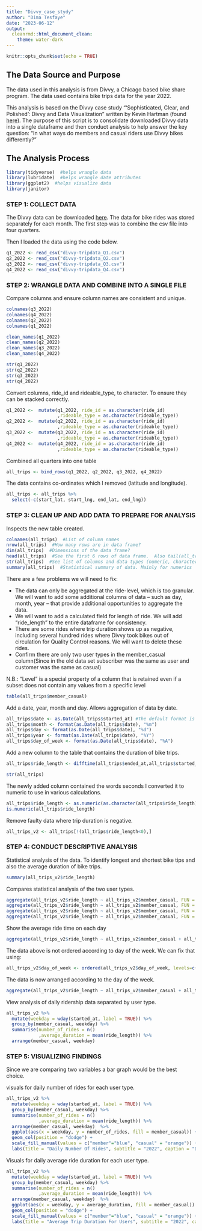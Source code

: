 ```yaml
---
title: "Divvy_case_stydy"
author: "Dima Tesfaye"
date: "2023-06-12"
output:
  cleanrmd::html_document_clean:
    theme: water-dark
---
```


```r
knitr::opts_chunk$set(echo = TRUE)
```

## The Data Source and Purpose

The data used in this analysis is from Divvy, a Chicago based bike share program. The data used contains bike trips data for the year 2022.

This analysis is based on the Divvy case study "'Sophisticated, Clear, and Polished': Divvy and Data Visualization" written by Kevin Hartman (found [here](https://artscience.blog/home/divvy-dataviz-case-study)). The purpose of this script is to consolidate downloaded Divvy data into a single dataframe and then conduct analysis to help answer the key question: "In what ways do members and casual riders use Divvy bikes differently?"

## The Analysis Process

```r

library(tidyverse)  #helps wrangle data
library(lubridate)  #helps wrangle date attributes
library(ggplot2)  #helps visualize data
library(janitor)
```


### STEP 1: COLLECT DATA

The Divvy data can be downloaded [here](https://divvy-tripdata.s3.amazonaws.com/index.html).
The data for bike rides was stored separately for each month. The first step was to combine the csv file into four quarters.

Then I loaded the data using the code below.

```r

q1_2022 <- read_csv("divvy-tripdata_Q1.csv")
q2_2022 <- read_csv("divvy-tripdata_Q2.csv")
q3_2022 <- read_csv("divvy-tripdata_Q3.csv")
q4_2022 <- read_csv("divvy-tripdata_Q4.csv")
```


### STEP 2: WRANGLE DATA AND COMBINE INTO A SINGLE FILE

Compare columns and ensure column names are consistent and unique.

```r

colnames(q3_2022)
colnames(q4_2022)
colnames(q2_2022)
colnames(q1_2022)
```


```r

clean_names(q1_2022)
clean_names(q2_2022)
clean_names(q3_2022)
clean_names(q4_2022)
```


```r

str(q1_2022)
str(q2_2022)
str(q3_2022)
str(q4_2022)
```


Convert columns, ride_id and rideable_type, to character. To ensure they can be stacked correctly.

```r

q1_2022 <-  mutate(q1_2022, ride_id = as.character(ride_id)
                   ,rideable_type = as.character(rideable_type))
q2_2022 <-  mutate(q2_2022, ride_id = as.character(ride_id)
                   ,rideable_type = as.character(rideable_type))
q3_2022 <-  mutate(q3_2022, ride_id = as.character(ride_id)
                   ,rideable_type = as.character(rideable_type))
q4_2022 <-  mutate(q4_2022, ride_id = as.character(ride_id)
                   ,rideable_type = as.character(rideable_type))
```


Combined all quarters into one table

```r

all_trips <- bind_rows(q1_2022, q2_2022, q3_2022, q4_2022)
```


The data contains co-ordinates which I removed (latitude and longitude).

```r

all_trips <- all_trips %>%  
  select(-c(start_lat, start_lng, end_lat, end_lng))
```


### STEP 3: CLEAN UP AND ADD DATA TO PREPARE FOR ANALYSIS

Inspects the new table created.

```r

colnames(all_trips)  #List of column names
nrow(all_trips)  #How many rows are in data frame?
dim(all_trips)  #Dimensions of the data frame?
head(all_trips)  #See the first 6 rows of data frame.  Also tail(all_trips)
str(all_trips)  #See list of columns and data types (numeric, character, etc)
summary(all_trips)  #Statistical summary of data. Mainly for numerics
```


There are a few problems we will need to fix:

 * The data can only be aggregated at the ride-level, which is too granular. We will want to add some additional columns of data -- such as day, month, year -- that provide additional opportunities to aggregate the data.
 * We will want to add a calculated field for length of ride. We will add "ride_length" to the entire dataframe for consistency.
 * There are some rides where trip duration shows up as negative, including several hundred rides where Divvy took bikes out of circulation for Quality Control reasons. We will want to delete these rides.
 * Confirm there are only two user types in the member_casual column(Since in the old data set subscriber was the same as user and customer was the same as casual)

N.B.: "Level" is a special property of a column that is retained even if a subset does not contain any values from a specific level

```r

table(all_trips$member_casual)
```


Add a date, year, month and day. Allows aggregation of data by date.

```r

all_trips$date <- as.Date(all_trips$started_at) #The default format is yyyy-mm-dd
all_trips$month <- format(as.Date(all_trips$date), "%m")
all_trips$day <- format(as.Date(all_trips$date), "%d")
all_trips$year <- format(as.Date(all_trips$date), "%Y")
all_trips$day_of_week <- format(as.Date(all_trips$date), "%A")
```


Add a new column to the table that contains the duration of bike trips.

```r

all_trips$ride_length <- difftime(all_trips$ended_at,all_trips$started_at)
```

```r

str(all_trips)
```


The newly added column contained the words seconds I converted it to numeric to use in various calculations.

```r

all_trips$ride_length <- as.numeric(as.character(all_trips$ride_length))
is.numeric(all_trips$ride_length)
```


Remove faulty data where trip duration is negative.

```r
all_trips_v2 <- all_trips[!(all_trips$ride_length<0),]
```

### STEP 4: CONDUCT DESCRIPTIVE ANALYSIS

Statistical analysis of the data. To identify longest and shortest bike tips and also the average duration of bike trips.

```r

summary(all_trips_v2$ride_length)
```


Compares statistical analysis of the two user types.

```r
aggregate(all_trips_v2$ride_length ~ all_trips_v2$member_casual, FUN = mean)
aggregate(all_trips_v2$ride_length ~ all_trips_v2$member_casual, FUN = median)
aggregate(all_trips_v2$ride_length ~ all_trips_v2$member_casual, FUN = max)
aggregate(all_trips_v2$ride_length ~ all_trips_v2$member_casual, FUN = min)
```


Show the average ride time on each day

```r

aggregate(all_trips_v2$ride_length ~ all_trips_v2$member_casual + all_trips_v2$day_of_week, FUN = mean)
```


The data above is not ordered according to day of the week. We can fix that using:

```r

all_trips_v2$day_of_week <- ordered(all_trips_v2$day_of_week, levels=c("Sunday", "Monday", "Tuesday", "Wednesday", "Thursday", "Friday", "Saturday"))
```


The data is now arranged according to the day of the week.

```r
aggregate(all_trips_v2$ride_length ~ all_trips_v2$member_casual + all_trips_v2$day_of_week, FUN = mean)
```


View analysis of daily ridership data separated by user type.

```r
all_trips_v2 %>%
  mutate(weekday = wday(started_at, label = TRUE)) %>%  
  group_by(member_casual, weekday) %>%  
  summarise(number_of_rides = n()							 
            ,average_duration = mean(ride_length)) %>%
  arrange(member_casual, weekday)
```


### STEP 5: VISUALIZING FINDINGS

Since we are comparing two variables a bar graph would be the best choice.

visuals for daily number of rides for each user type.

```r
all_trips_v2 %>%
  mutate(weekday = wday(started_at, label = TRUE)) %>%
  group_by(member_casual, weekday) %>%
  summarise(number_of_rides = n()
            ,average_duration = mean(ride_length)) %>%
  arrange(member_casual, weekday)  %>%
  ggplot(aes(x = weekday, y = number_of_rides, fill = member_casual)) +
  geom_col(position = "dodge") +
  scale_fill_manual(values = c("member"="blue", "casual" = "orange")) +
  labs(title = "Daily Number Of Rides", subtitle = "2022", caption = "Data from Divvy" )
```


Visuals for daily average ride duration for each user type.

```r
all_trips_v2 %>%
  mutate(weekday = wday(started_at, label = TRUE)) %>%
  group_by(member_casual, weekday) %>%
  summarise(number_of_rides = n()
            ,average_duration = mean(ride_length)) %>%
  arrange(member_casual, weekday)  %>%
  ggplot(aes(x = weekday, y = average_duration, fill = member_casual)) +
  geom_col(position = "dodge") +
  scale_fill_manual(values = c("member"="blue", "casual" = "orange")) +
  labs(title = "Average Trip Duration For Users", subtitle = "2022", caption = "Data from Divvy")
```
